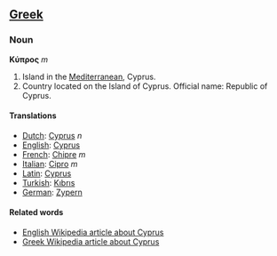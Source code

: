 ==[[Greek]]==
===Noun===

'''Κύπρος''' ''m''

# Island in the [[Mediterranean]], Cyprus.
# Country located on the Island of Cyprus.  Official name: Republic of Cyprus.

====Translations====
*[[Dutch]]: [[Cyprus]] ''n''
*[[English]]: [[Cyprus]]
*[[French]]: [[Chipre]] ''m''
*[[Italian]]: [[Cipro]] ''m''
*[[Latin]]: [[Cyprus]]
*[[Turkish]]: [[Kıbrıs]]
*[[German]]: [[Zypern]]

==== Related words ====
*[[en:Cyprus|English Wikipedia article about Cyprus]]
*[[el:Κύπρος|Greek Wikipedia article about Cyprus]]